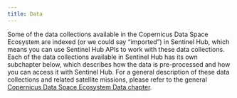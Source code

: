 ```yaml
---
title: Data
---
```


Some of the data collections available in the Copernicus Data Space
Ecosystem are indexed (or we could say "imported") in Sentinel Hub,
which means you can use Sentinel Hub APIs to work with these data
collections. Each of the data collections available in Sentinel Hub
has its own subchapter below, which describes how the data is
pre-processed and how you can access it with Sentinel Hub. For a
general description of these data collections and related satellite
missions, please refer to the general [Copernicus Data Space Ecosystem
Data chapter](/Data.qmd).
